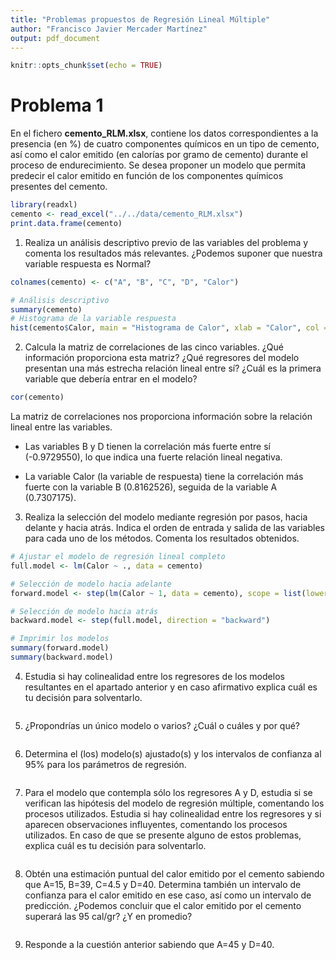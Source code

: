 ```yaml
---
title: "Problemas propuestos de Regresión Lineal Múltiple"
author: "Francisco Javier Mercader Martínez"
output: pdf_document
---
```


```r
knitr::opts_chunk$set(echo = TRUE)
```

# Problema 1

En el fichero **cemento_RLM.xlsx**, contiene los datos correspondientes a la presencia (en %) de cuatro componentes químicos en un tipo de cemento, así como el calor emitido (en calorías por gramo de cemento) durante el proceso de endurecimiento. Se desea proponer un modelo que permita predecir el calor emitido en función de los componentes químicos presentes del cemento.

```r
library(readxl)
cemento <- read_excel("../../data/cemento_RLM.xlsx")
print.data.frame(cemento)
```

1)  Realiza un análisis descriptivo previo de las variables del problema y comenta los resultados más relevantes. ¿Podemos suponer que nuestra variable respuesta es Normal?

```r
colnames(cemento) <- c("A", "B", "C", "D", "Calor")

# Análisis descriptivo
summary(cemento)
# Histograma de la variable respuesta
hist(cemento$Calor, main = "Histograma de Calor", xlab = "Calor", col = "#007AFF", border = "black")
```

2)  Calcula la matriz de correlaciones de las cinco variables. ¿Qué información proporciona esta matriz? ¿Qué regresores del modelo presentan una más estrecha relación lineal entre sí? ¿Cuál es la primera variable que debería entrar en el modelo?

```r
cor(cemento)

```

La matriz de correlaciones nos proporciona información sobre la relación lineal entre las variables.

-   Las variables B y D tienen la correlación más fuerte entre sí (-0.9729550), lo que indica una fuerte relación lineal negativa.

-   La variable Calor (la variable de respuesta) tiene la correlación más fuerte con la variable B (0.8162526), seguida de la variable A (0.7307175).

3)  Realiza la selección del modelo mediante regresión por pasos, hacia delante y hacia atrás. Indica el orden de entrada y salida de las variables para cada uno de los métodos. Comenta los resultados obtenidos.

```r
# Ajustar el modelo de regresión lineal completo
full.model <- lm(Calor ~ ., data = cemento)

# Selección de modelo hacia adelante
forward.model <- step(lm(Calor ~ 1, data = cemento), scope = list(lower = ~1, upper = full.model), direction = "forward")

# Selección de modelo hacia atrás
backward.model <- step(full.model, direction = "backward")

# Imprimir los modelos
summary(forward.model)
summary(backward.model)
```

4)  Estudia si hay colinealidad entre los regresores de los modelos resultantes en el apartado anterior y en caso afirmativo explica cuál es tu decisión para solventarlo.

```r

```

5)  ¿Propondrías un único modelo o varios? ¿Cuál o cuáles y por qué?

```r

```

6)  Determina el (los) modelo(s) ajustado(s) y los intervalos de confianza al 95% para los parámetros de regresión.

```r

```

7)  Para el modelo que contempla sólo los regresores A y D, estudia si se verifican las hipótesis del modelo de regresión múltiple, comentando los procesos utilizados. Estudia si hay colinealidad entre los regresores y si aparecen observaciones influyentes, comentando los procesos utilizados. En caso de que se presente alguno de estos problemas, explica cuál es tu decisión para solventarlo.

```r

```

8)  Obtén una estimación puntual del calor emitido por el cemento sabiendo que A=15, B=39, C=4.5 y D=40. Determina también un intervalo de confianza para el calor emitido en ese caso, así como un intervalo de predicción. ¿Podemos concluir que el calor emitido por el cemento superará las 95 cal/gr? ¿Y en promedio?

```r

```

9)  Responde a la cuestión anterior sabiendo que A=45 y D=40.

```r

```
